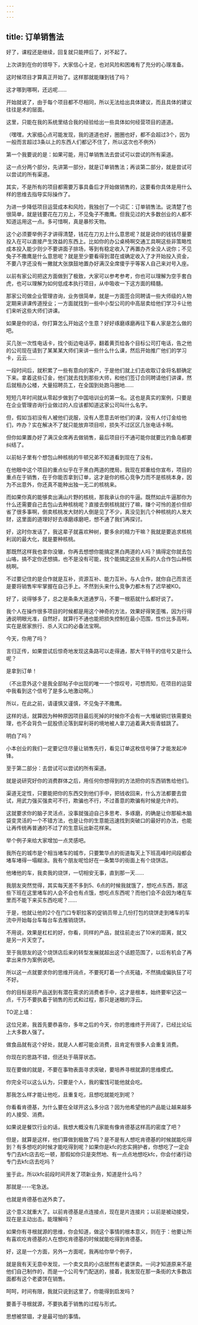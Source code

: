 ```yaml
---
---
---
```

title: 订单销售法
---



好了，课程还是继续，回复就只能押后了，对不起了。

上次讲到在你的领导下，大家信心十足，也对风险和困难有了充分的心理准备。

这时候项目才算真正开始了。这样那就能赚到钱了吗？

这才哪到哪啊，还远呢……

开始就说了，由于每个项目都不尽相同，所以无法给出具体建议，而且具体的建议往往是术的层面。

这里，只能在我的系统里结合我的经验给出一些具体如何经营项目的道道。

（嘿嘿，大家细心点可能发现，我的道道也好，圈圈也好，都不会超过3个，因为一般而言超过3条以上的东西人们都记不住了，所以这次也不例外）

第一个我要说的是：如果可能，用订单销售法去尝试可以尝试的所有渠道。

这一点分两个部分，先讲第一部分，就是订单销售法；再谈第二部分，就是尝试可以尝试的所有渠道。

其实，不是所有的项目都需要万事具备后才开始做销售的，这要看你具体是用什么样的思维去指导实际操作了。

为进一步降低项目运营成本和风险，我独创了一个词汇：订单销售法。说清楚了也很简单，就是钱要花在刀刃上，不见兔子不撒鹰。但我见过的大多数创业的人都不知道运用这一点。多可惜啊，真是暴殄天物。

这个必须要举例子才讲得清楚，钱花在刀刃上什么意思呢？就是说你的钱钱尽量要投入在可以直接产生效益的东西上。比如你的办公桌椅啊交通工具啊这些非策略性成本投入能少则少不要讲面子排场，等到有稳定收入了再置办齐全没人说你；不见兔子不撒鹰是什么意思呢？就是至少要看得到潜在或确定收入了才开始投入资金，不要八字还没有一撇就大张旗鼓地置办好满汉全席傻乎乎等客人自己来对号入座。

以前有家公司把这方面做到了极致，大家可以参考参考，你也可以理解为空手套白虎，也可以理解为如何低成本执行项目，从中吸收一下这方面的精髓。

那家公司做企业管理咨询，业务很简单，就是一方面签合同聘请一些大师级的人物定期来讲课传道授业；一方面就找到一些中小型公司的中高层卖给他们学习卡让他们来听这些大师们讲课。

如果是你的话，你打算怎么开始这个生意？好好琢磨琢磨再往下看人家是怎么做的吧。

买几张一次性电话卡，找个街边电话亭，翻着黄页给各个目标公司打电话，告之他的公司现在请到了某某某大师们来讲一些什么什么课，然后开始推广他们的学习卡，云云……

一段时间后，就积累了一些有意向的客户，于是他们就上们去收取订金将名额确定下来。拿着这些订金，他们就去找到那些大师，和他们签订合同聘请他们讲课，然后就租办公楼，大量招聘员工，在全国到处跑马圈地……

短短几年时间就从零起步做到了中国培训业的第一名。这也是真实的案例，只要是在企业管理咨询行业做过的人应该都知道这家公司叫什么名字。

但，假如当初没有人被他们说服，没有人愿意去听他们的课，没有人付订金给他们，咋办？实在解决不了就只能放弃项目呗，损失不过区区几张电话卡啊。

但你如果置办好了满汉全席再去做销售，最后项目行不通可能你就要比钓鱼岛都要纠结了。

以前帖子里有个想包山种核桃的牛顿兄弟不知道看到现在了没有。

在他眼中这个项目的重点似乎在于黑白两道的搅局，我现在郑重给你宣布，项目的重点在于销售，在于你能否拿到订单，这才是你的核心竞争力而不是核桃本身，因为不出意外，你还真不能种出独一无二的核桃来。

而如果你真的能够卖出满山片野的核桃，那我承认你的牛逼。既然如此牛逼那你为什么还需要自己去包山去种核桃呢？直接去倒核桃就行了嘛，赚个可怜的差价但却省了很多事啊，倒卖核桃发大财的人倒是见了不少，真没见到几个种核桃的人发大财，这里面的道理好好去琢磨琢磨吧，想不通了我们再探讨。

好，这时你发话了，我这辈子就喜欢种树，要多余的精力干嘛？我就是要追求核桃利润的最大化，就是要种核桃。

那既然这样我也拿你没辙，你再去想想你能搞定黑白两道的人吗？搞得定你就去包山咯，搞不定你还想搞，也不是没有可能，找个能搞定这些关系的人合作包山种核桃啊。

不过要记住的是合作就是互补，资源互补、能力互补。与人合作，就你自己而言还是要将销售牢牢掌握在自己手上。不然到头来什么竞争力都木有了迟早被KO。

好了，说得够多了，总之是条条大道通罗马，不要一根筋就什么都好说了。

我个人在操作很多项目的时候都是用这个神奇的方法，效果好得笑歪嘴，因为行得通说明眼光准，自然好，就算行不通也能把损失控制在最小范围，性价比多高啊，实在是居家旅行、杀人灭口的必备法宝啊。

今天，你用了吗？

言归正传，如果尝试后惊奇地发现这条路可以走得通，那大干特干的信号又是什么呢？

是拿到订单！

（不出意外这个是我全部帖子中出现的唯一一个惊叹号，可想而知，在项目的运营中我看到这个信号了是多么地激动啊。）

所以，在此之前，请谨慎又谨慎，不见兔子不撒鹰。

这样的话，就算因为种种原因项目最后死掉的时候你不会有一大堆破铜烂铁需要处理，也不会背负一屁股债沦落到犀利哥的境地被人拿刀追着满大街青蛙跳了。

明白了吗？

小本创业的我们一定要记住尽量让销售先行，看见订单这枚信号弹了才能发起冲锋。

至于第二部分：去尝试可以尝试的所有渠道。

就是说研究好你的消费群体之后，用任何你想得到的方法把你的东西销售给他们。

渠道无定性，只要能把你的东西交到他们手中，把钱收回来，什么方法都要去尝试，用武力强买强卖可不行，欺骗也不行，不过善意的欺骗有时候是允许的。

这就要求你的脑子灵活点，没事就强迫自己多思考、多琢磨，的确是让你那榆木脑袋变灵活的一个不错方法，也是让你的生意能迅速找到突破口的最好的办法，也能让再传统再普通的不过了的生意玩出新花样来。

举个例子来给大家增加一点灵感吧。

我所在的城市是个相当堵车的城市，只要繁华点的街道每天上下班高峰时间段都会堵车堵得一塌糊涂。我有个朋友呢恰好在一条繁华的街面上有个烧饼店。

他堵他的车，我卖我的烧饼，一切相安无事，直到那一天……

我朋友突然觉得，其实每天差不多到5、6点的时候我就饿了，想吃点东西，那这些下班在这里堵车的人会不会也有点饿，想吃点东西呢？而他们会不会因为堵在车里而不能下来买东西吃呢？……

于是，他就让他的2个在门口专职拉客的促销员带上几份打包的烧饼走到堵车的车流中开始每台车每台车去推销烧饼。

不用说，效果是杠杠的好，你看，同样的产品，就往前走出了10米的距离，就又是另一片天空了。

至于我朋友的这个烧饼店后来的转型发展就超出这个话题范围了，以后有机会了再拿出来作为案例说吧。

所以这一点就要求你的思维开阔点，不要死盯着一个点死磕，不然搞成偏执狂了可不好。

你的目标是将产品送到有潜在需求的消费者手中，这才是根本，始终要牢记这一点，千万不要执着于销售的形式和过程，那只是迷眼的浮云。

TO泥上墙：

这位兄弟，我首先要恭喜你，多年之后的今天，你的思维终于开阔了，已经比论坛上大多数人强了。

做食品就有这个好处，就是人人都可能会消费，且肯定有很多人会重复消费。

你现在的思路不错，但还处于萌芽状态。

现在要做的就是，不要在事物表面寻求突破，要培养寻根就源的思维模式。

你完全可以这么认为，只要是个人，我的蜜饯可能他就会吃。

那我怎么样才能让他吃，且重复吃，且想吃就能吃到呢？

你看看肯德基，为什么要在全球开这么多分店？因为他希望他的产品能让越来越多的人接受、消费。

如果说是餐饮行业的话，我想大概没有几家能有像肯德基这样高的密度了吧？

但是，就算是这样，他们算做到极致了吗？是不是有人想吃肯德基的时候就能吃得到？有多想吃的时候才能吃得到呢？如果你是kfc的忠实拥护者，你想吃了一定会专门去kfc店去吃一顿，那假如你只是突然地、有一点点地想吃kfc，你会付诸行动专门去kfc店去吃吗？

鉴于此，所以kfc前段时间开发了项新业务，知道是什么吗？

那就是----宅急送。

也就是肯德基也送外卖了。

这个意义就重大了。以前肯德基是点连接点，现在是片连接片；以前是被动接受，现在是主动出击。能理解吗？

如果你有寻根就源的思维，你会知道，做这个事情的根本意义，则在于：他要让所有喜欢吃肯德基的人在想吃肯德基的时候就能吃得到肯德基。

好，这是一个方面，另外一方面呢，我再给你举个例子，

就是我有天无意中发现，一个卖文具的小店居然有老婆饼卖。一问才知道原来不是他们自己制作的，而是一个公司专门配送的，接着，我发现在那一条街的大多数店面都有这个老婆饼在销售。

呵呵，时间有限，我就只说到这里了，你能得到启发吗？

要善于寻根就源，不要执着于销售的过程与形式。

思想被禁锢，才是最可怕的事情。